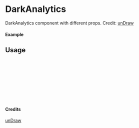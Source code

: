 
<Meta of={DarkAnalytics} title="unDraw/DarkAnalytics" />

# DarkAnalytics

DarkAnalytics component with different props.
Credit: [unDraw](https://undraw.co/illustrations)

#### Example

<Canvas of={DarkAnalytics.Primary} />

## Usage

```ts
import { DarkAnalytics } from "yadl-ui";

const Example = () => {
  return (
      <DarkAnalytics />
  );
};

export default Example;
```

#### Credits
[unDraw](https://undraw.co/illustrations)
